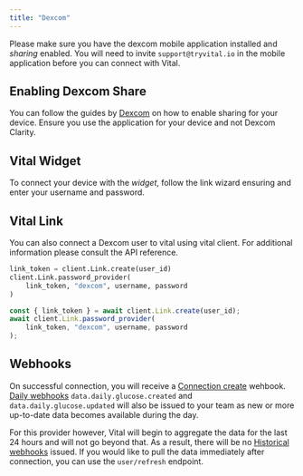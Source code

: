 ```yaml
---
title: "Dexcom"
---
```


<Info>

Please make sure you have the dexcom mobile application installed and *sharing* enabled. You will need to invite `support@tryvital.io` in the mobile application before you can connect with Vital.

</Info>

## Enabling Dexcom Share

You can follow the guides by [Dexcom](https://www.dexcom.com/faqs/how-do-i-share-my-dexcom-g6-glucose-data-followers) on how to enable sharing for your device. Ensure you use the application for your device and not Dexcom Clarity.

## Vital Widget

To connect your device with the *widget*, follow the link wizard ensuring and enter your username and password.

## Vital Link

You can also connect a Dexcom user to vital using vital client. For additional information please consult the API reference.

<CodeGroup>

```python Python
link_token = client.Link.create(user_id)
client.Link.password_provider(
    link_token, "dexcom", username, password
)
```

```javascript JavaScript
const { link_token } = await client.Link.create(user_id);
await client.Link.password_provider(
    link_token, "dexcom", username, password
);
```
</CodeGroup>

## Webhooks

On successful connection, you will receive a [Connection create](/webhooks/data_flow#connection-created) wehbook. [Daily webhooks](/webhooks/data_flow#daily-data-flow) `data.daily.glucose.created` and `data.daily.glucose.updated` will also be issued to your team as new or more up-to-date data becomes available during the day.

For this provider however, Vital will begin to aggregate the data for the last 24 hours and will not go beyond that. As a result, there will be no [Historical webhooks](/webhooks/data_flow#historical-data-flow) issued. If you would like to pull the data immediately after connection, you can use the `user/refresh` endpoint.

